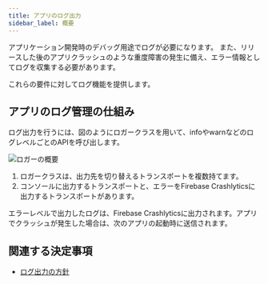 ```yaml
---
title: アプリのログ出力
sidebar_label: 概要
---
```


アプリケーション開発時のデバッグ用途でログが必要になります。
また、リリースした後のアプリクラッシュのような重度障害の発生に備え、エラー情報としてログを収集する必要があります。

これらの要件に対してログ機能を提供します。

## アプリのログ管理の仕組み

ログ出力を行うには、図のようにロガークラスを用いて、infoやwarnなどのログレベルごとのAPIを呼び出します。

![ロガーの概要](log-overview.drawio.png)

1. ロガークラスは、出力先を切り替えるトランスポートを複数持てます。
2. コンソールに出力するトランスポートと、エラーをFirebase Crashlyticsに出力するトランスポートがあります。

エラーレベルで出力したログは、Firebase Crashlyticsに出力されます。アプリでクラッシュが発生した場合は、次のアプリの起動時に送信されます。

## 関連する決定事項

- [ログ出力の方針](../../decisions/adr-006-logging.mdx)
